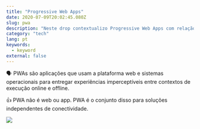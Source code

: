 ```yaml
---
title: "Progressive Web Apps"
date: 2020-07-09T20:02:45.080Z
slug: pwa
description: "Neste drop contextualizo Progressive Web Apps com relação ao seu propósito de utilização."
category: "tech"
lang: pt
keywords:
  - keyword
external: false
---
```



<Drop>

🗣 PWAs são aplicações que usam a plataforma web e sistemas operacionais para entregar experiências imperceptíveis entre contextos de execução online e offline.

👍 PWA não é web ou app. PWA é o conjunto disso para soluções independentes de conectividade.

![](https://pbs.twimg.com/media/Ecfx4VCWsAALwS3?format=jpg&name=900x900)

</Drop>
